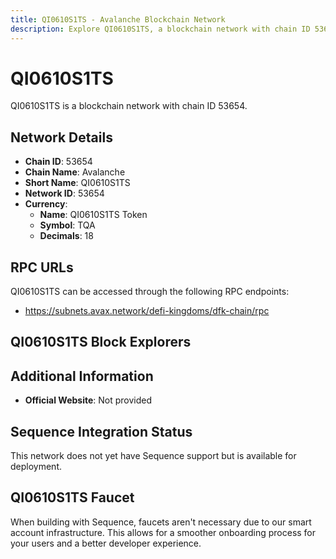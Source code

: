 ```yaml
--- 
title: QI0610S1TS - Avalanche Blockchain Network
description: Explore QI0610S1TS, a blockchain network with chain ID 53654. Learn about its native currency, QI0610S1TS Token, and how to interact with the network.
---
```


# QI0610S1TS

QI0610S1TS is a blockchain network with chain ID 53654.

## Network Details

- **Chain ID**: 53654
- **Chain Name**: Avalanche
- **Short Name**: QI0610S1TS
- **Network ID**: 53654
- **Currency**: 
  - **Name**: QI0610S1TS Token
  - **Symbol**: TQA
  - **Decimals**: 18

## RPC URLs

QI0610S1TS can be accessed through the following RPC endpoints:

- https://subnets.avax.network/defi-kingdoms/dfk-chain/rpc

## QI0610S1TS Block Explorers



## Additional Information

- **Official Website**: Not provided

## Sequence Integration Status

This network does not yet have Sequence support but is available for deployment.

## QI0610S1TS Faucet

When building with Sequence, faucets aren't necessary due to our smart account infrastructure. This allows for a smoother onboarding process for your users and a better developer experience.

